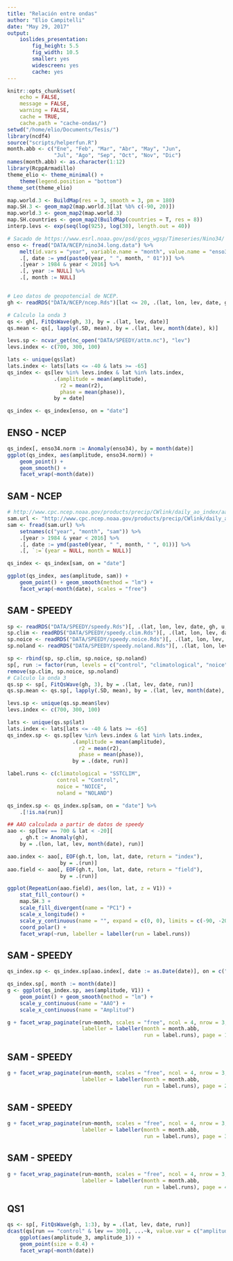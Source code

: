 ```yaml
---
title: "Relación entre ondas"
author: "Elio Campitelli"
date: "May 29, 2017"
output:
    ioslides_presentation:
        fig_height: 5.5
        fig_width: 10.5
        smaller: yes
        widescreen: yes
        cache: yes
---
```


```r
knitr::opts_chunk$set(
    echo = FALSE,
    message = FALSE,
    warning = FALSE,
    cache = TRUE,
    cache.path = "cache-ondas/")
setwd("/home/elio/Documents/Tesis/")
library(ncdf4)
source("scripts/helperfun.R")
month.abb <- c("Ene", "Feb", "Mar", "Abr", "May", "Jun",
               "Jul", "Ago", "Sep", "Oct", "Nov", "Dic")
names(month.abb) <- as.character(1:12)
library(RcppArmadillo)
theme_elio <- theme_minimal() +
    theme(legend.position = "bottom")
theme_set(theme_elio)

map.world.3 <- BuildMap(res = 3, smooth = 3, pm = 180)
map.SH.3 <- geom_map2(map.world.3[lat %b% c(-90, 20)])
map.world.3 <- geom_map2(map.world.3)
map.SH.countries <- geom_map2(BuildMap(countries = T, res = 8))
interp.levs <- exp(seq(log(925), log(30), length.out = 40))
```


```r
# Sacado de https://www.esrl.noaa.gov/psd/gcos_wgsp/Timeseries/Nino34/
enso <- fread("DATA/NCEP/nino34.long.data") %>% 
    melt(id.vars = "year", variable.name = "month", value.name = "enso34") %>% 
    .[, date := ymd(paste0(year, " ", month, " 01"))] %>% 
    .[year > 1984 & year < 2016] %>% 
    .[, year := NULL] %>% 
    .[, month := NULL]


# Leo datos de geopotencial de NCEP.
gh <- readRDS("DATA/NCEP/ncep.Rds")[lat <= 20, .(lat, lon, lev, date, gh)]

# Calculo la onda 3
qs <- gh[, FitQsWave(gh, 3), by = .(lat, lev, date)]
qs.mean <- qs[, lapply(.SD, mean), by = .(lat, lev, month(date), k)]

levs.sp <- ncvar_get(nc_open("DATA/SPEEDY/attm.nc"), "lev")
levs.index <- c(700, 300, 100)

lats <- unique(qs$lat)
lats.index <- lats[lats <= -40 & lats >= -65]
qs_index <- qs[lev %in% levs.index & lat %in% lats.index, 
               .(amplitude = mean(amplitude),
                 r2 = mean(r2),
                 phase = mean(phase)), 
               by = date]

qs_index <- qs_index[enso, on = "date"]
```

## ENSO - NCEP

```r
qs_index[, enso34.norm := Anomaly(enso34), by = month(date)]
ggplot(qs_index, aes(amplitude, enso34.norm)) +
    geom_point() +
    geom_smooth() +
    facet_wrap(~month(date))
```


## SAM - NCEP

```r
# http://www.cpc.ncep.noaa.gov/products/precip/CWlink/daily_ao_index/aao/aao.shtml
sam.url <- "http://www.cpc.ncep.noaa.gov/products/precip/CWlink/daily_ao_index/aao/monthly.aao.index.b79.current.ascii"
sam <- fread(sam.url) %>% 
    setnames(c("year", "month", "sam")) %>% 
    .[year > 1984 & year < 2016] %>% 
    .[, date := ymd(paste0(year, " ", month, " ", 01))] %>% 
    .[, `:=`(year = NULL, month = NULL)]

qs_index <- qs_index[sam, on = "date"]

ggplot(qs_index, aes(amplitude, sam)) +
    geom_point() + geom_smooth(method = "lm") +
    facet_wrap(~month(date), scales = "free")
```

## SAM - SPEEDY  

```r
sp <- readRDS("DATA/SPEEDY/speedy.Rds")[, .(lat, lon, lev, date, gh, u, v)][, run := "control"]
sp.clim <- readRDS("DATA/SPEEDY/speedy.clim.Rds")[, .(lat, lon, lev, date, gh, u, v)][, run := "climatological"]
sp.noice <- readRDS("DATA/SPEEDY/speedy.noice.Rds")[, .(lat, lon, lev, date, gh, u, v)][, run := "noice"]
sp.noland <- readRDS("DATA/SPEEDY/speedy.noland.Rds")[, .(lat, lon, lev, date, gh, u, v)][, run := "noland"]

sp <- rbind(sp, sp.clim, sp.noice, sp.noland)
sp[, run := factor(run, levels = c("control", "climatological", "noice", "noland"))]
remove(sp.clim, sp.noice, sp.noland)
# Calculo la onda 3
qs.sp <- sp[, FitQsWave(gh, 3), by = .(lat, lev, date, run)]
qs.sp.mean <- qs.sp[, lapply(.SD, mean), by = .(lat, lev, month(date), run)]

levs.sp <- unique(qs.sp.mean$lev)
levs.index <- c(700, 300, 100)
```

```r
lats <- unique(qs.sp$lat)
lats.index <- lats[lats <= -40 & lats >= -65]
qs_index.sp <- qs.sp[lev %in% levs.index & lat %in% lats.index, 
                     .(amplitude = mean(amplitude),
                       r2 = mean(r2),
                       phase = mean(phase)), 
                     by = .(date, run)]

label.runs <- c(climatological = "SSTCLIM", 
                control = "Control",
                noice = "NOICE", 
                noland = "NOLAND")

qs_index.sp <- qs_index.sp[sam, on = "date"] %>% 
    .[!is.na(run)]

## AAO calculada a partir de datos de speedy
aao <- sp[lev == 700 & lat < -20][
    , gh.t := Anomaly(gh), 
    by = .(lon, lat, lev, month(date), run)] 

aao.index <- aao[, EOF(gh.t, lon, lat, date, return = "index"), 
                 by = .(run)]
aao.field <- aao[, EOF(gh.t, lon, lat, date, return = "field"), 
                 by = .(run)]
```



```r
ggplot(RepeatLon(aao.field), aes(lon, lat, z = V1)) +
    stat_fill_contour() +
    map.SH.3 +
    scale_fill_divergent(name = "PC1") +
    scale_x_longitude() +
    scale_y_continuous(name = "", expand = c(0, 0), limits = c(-90, -20)) +
    coord_polar() +
    facet_wrap(~run, labeller = labeller(run = label.runs))
```

## SAM - SPEEDY

```r
qs_index.sp <- qs_index.sp[aao.index[, date := as.Date(date)], on = c("date", "run")]

qs_index.sp[, month := month(date)]
g <- ggplot(qs_index.sp, aes(amplitude, V1)) +
    geom_point() + geom_smooth(method = "lm") +
    scale_y_continuous(name = "AAO") +
    scale_x_continuous(name = "Amplitud")

g + facet_wrap_paginate(run~month, scales = "free", ncol = 4, nrow = 3, 
                        labeller = labeller(month = month.abb,
                                            run = label.runs), page = 1)
```

## SAM - SPEEDY

```r
g + facet_wrap_paginate(run~month, scales = "free", ncol = 4, nrow = 3, 
                        labeller = labeller(month = month.abb,
                                            run = label.runs), page = 2)
```

## SAM - SPEEDY

```r
g + facet_wrap_paginate(run~month, scales = "free", ncol = 4, nrow = 3, 
                        labeller = labeller(month = month.abb,
                                            run = label.runs), page = 3)
```

## SAM - SPEEDY

```r
g + facet_wrap_paginate(run~month, scales = "free", ncol = 4, nrow = 3, 
                        labeller = labeller(month = month.abb,
                                            run = label.runs), page = 4)
```

## QS1

```r
qs <- sp[, FitQsWave(gh, 1:3), by = .(lat, lev, date, run)]
dcast(qs[run == "control" & lev == 300], ...~k, value.var = c("amplitude", "phase", "r2")) %>% 
    ggplot(aes(amplitude_3, amplitude_1)) +
    geom_point(size = 0.4) +
    facet_wrap(~month(date))
```

